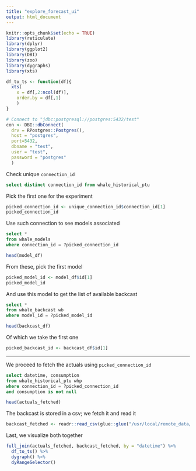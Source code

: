 ```yaml
---
title: "explore_forecast_ui"
output: html_document
---
```


```r
knitr::opts_chunk$set(echo = TRUE)
library(reticulate)
library(dplyr)
library(ggplot2)
library(DBI)
library(zoo)
library(dygraphs)
library(xts)

df_to_ts <- function(df){
  xts(
    x = df[,2:ncol(df)],
    order.by = df[,1]
    )
}
```

```r
# Connect to "jdbc:postgresql://postgres:5432/test"
con <- DBI::dbConnect(
  drv = RPostgres::Postgres(),
  host = "postgres",
  port=5432,
  dbname = "test",
  user = "test",
  password = "postgres"
  )
```

Check unique `connection_id`
```sql
select distinct connection_id from whale_historical_ptu
```

Pick the first one for the experiment
```r
picked_connection_id <- unique_connection_id$connection_id[1]
picked_connection_id
```

Use such connection to see models associated
```sql
select *
from whale_models
where connection_id = ?picked_connection_id
```

```r
head(model_df)
```
From these, pick the first model
```r
picked_model_id <- model_df$id[1]
picked_model_id
```

And use this model to get the list of available backcast
```sql
select *
from whale_backcast wb
where model_id = ?picked_model_id
```

```r
head(backcast_df)
```
Of which we take the first one

```r
picked_backcast_id <- backcast_df$id[1]
```

----

We proceed to fetch the actuals using `picked_connection_id`
```sql
select datetime, consumption
from whale_historical_ptu whp 
where connection_id = ?picked_connection_id
and consumption is not null
```

```r
head(actuals_fetched)
```

The backcast is stored in a csv; we fetch it and read it
```r
backcast_fetched <- readr::read_csv(glue::glue("/usr/local/remote_data/whale_backcast/{picked_backcast_id}.csv"))
```
Last, we visualize both together
```r
full_join(actuals_fetched, backcast_fetched, by = "datetime") %>% 
  df_to_ts() %>% 
  dygraph() %>% 
  dyRangeSelector()
```



